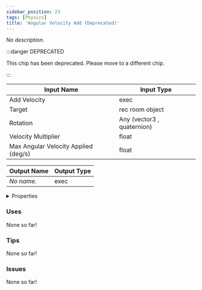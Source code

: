 ```yaml
---
sidebar_position: 23
tags: [Physics]
title: 'Angular Velocity Add (Deprecated)'
---
```


*No description.*

:::danger DEPRECATED

This chip has been deprecated. Please move to a different chip.

:::


<EsbSvg />

| Input Name | Input Type |
|-----------|-----------|
| Add Velocity | exec |
| Target | rec room object |
| Rotation | Any (vector3 , quaternion) |
| Velocity Multiplier | float |
| Max Angular Velocity Applied (deg/s) | float |

| Output Name | Output Type |
|-----------|-----------|
| *No name.* | exec |


<details>
  <summary>Properties</summary>
  <div>
    <div>
    <table>
      <thead>
        <tr>
          <th>Is beta required?</th>
          <th>✅</th>
        </tr>
        <tr>
          <th>Is this chip a trolling risk?</th>
          <th>❌</th>
        </tr>
        <tr>
          <th>Is this chip a role assignment risk?</th>
          <th>❌</th>
        </tr>
        <tr>
          <th>Chip UUID</th>
          <th>87f6886f-fa2b-4961-b0ed-c8014aadc56b</th>
        </tr>
      </thead>
    </table>
    </div>
  </div>
</details>

### Uses

None so far!

### Tips

None so far!

### Issues

None so far!